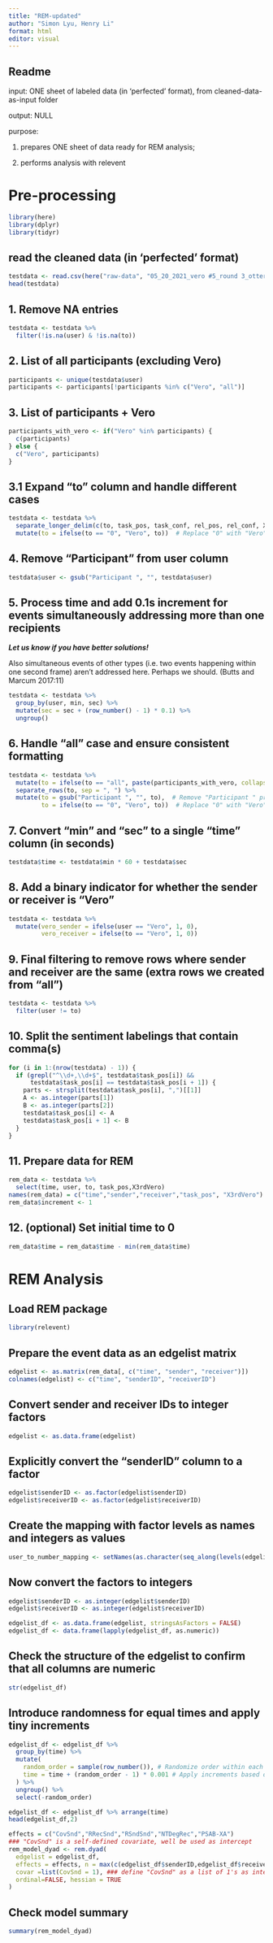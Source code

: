 ```yaml
---
title: "REM-updated"
author: "Simon Lyu, Henry Li"
format: html
editor: visual
---
```


## Readme

input: ONE sheet of labeled data (in 'perfected' format), from cleaned-data-as-input folder

output: NULL

purpose:

1.  prepares ONE sheet of data ready for REM analysis;

2.  performs analysis with relevent

# Pre-processing

```r
library(here)
library(dplyr) 
library(tidyr)
```

## read the cleaned data (in 'perfected' format)

```r
testdata <- read.csv(here("raw-data", "05_20_2021_vero #5_round 3_otter.ai_made_perfect.csv"))
head(testdata)
```

## 1. Remove NA entries

```r
testdata <- testdata %>%
  filter(!is.na(user) & !is.na(to))
```

## 2. List of all participants (excluding Vero)

```r
participants <- unique(testdata$user)
participants <- participants[!participants %in% c("Vero", "all")]
```

## 3. List of participants + Vero

```r
participants_with_vero <- if("Vero" %in% participants) {
  c(participants)
} else {
  c("Vero", participants)
}
```

## 3.1 Expand "to" column and handle different cases

```r
testdata <- testdata %>%
  separate_longer_delim(c(to, task_pos, task_conf, rel_pos, rel_conf, X3rdVero), delim = ",") %>% 
  mutate(to = ifelse(to == "0", "Vero", to))  # Replace "0" with "Vero"
```

## 4. Remove "Participant " from user column

```r
testdata$user <- gsub("Participant ", "", testdata$user)
```

## 5. Process time and add 0.1s increment for events simultaneously addressing more than one recipients

***Let us know if you have better solutions!***

Also simultaneous events of other types (i.e. two events happening within one second frame) aren't addressed here. Perhaps we should. (Butts and Marcum 2017:11)

```r
testdata <- testdata %>%
  group_by(user, min, sec) %>%
  mutate(sec = sec + (row_number() - 1) * 0.1) %>%
  ungroup()
```

## 6. Handle "all" case and ensure consistent formatting

```r
testdata <- testdata %>%
  mutate(to = ifelse(to == "all", paste(participants_with_vero, collapse = ", "), to)) %>%
  separate_rows(to, sep = ", ") %>%
  mutate(to = gsub("Participant ", "", to),  # Remove "Participant " prefix from "to"
         to = ifelse(to == "0", "Vero", to))  # Replace "0" with "Vero"
```

## 7. Convert "min" and "sec" to a single "time" column (in seconds)

```r
testdata$time <- testdata$min * 60 + testdata$sec
```

## 8. Add a binary indicator for whether the sender or receiver is "Vero"

```r
testdata <- testdata %>%
  mutate(vero_sender = ifelse(user == "Vero", 1, 0),
         vero_receiver = ifelse(to == "Vero", 1, 0))
```

## 9. Final filtering to remove rows where sender and receiver are the same (extra rows we created from "all")

```r
testdata <- testdata %>%
  filter(user != to)
```

## 10. Split the sentiment labelings that contain comma(s)

```r
for (i in 1:(nrow(testdata) - 1)) {
  if (grepl("^\\d+,\\d+$", testdata$task_pos[i]) && 
      testdata$task_pos[i] == testdata$task_pos[i + 1]) {
    parts <- strsplit(testdata$task_pos[i], ",")[[1]]
    A <- as.integer(parts[1])
    B <- as.integer(parts[2])
    testdata$task_pos[i] <- A
    testdata$task_pos[i + 1] <- B
  }
}
```

## 11. Prepare data for REM

```r
rem_data <- testdata %>%
  select(time, user, to, task_pos,X3rdVero)
names(rem_data) = c("time","sender","receiver","task_pos", "X3rdVero")
rem_data$increment <- 1
```

## 12. (optional) Set initial time to 0

```r
rem_data$time = rem_data$time - min(rem_data$time) 
```

# REM Analysis

## Load REM package

```r
library(relevent)
```

## Prepare the event data as an edgelist matrix

```r
edgelist <- as.matrix(rem_data[, c("time", "sender", "receiver")])
colnames(edgelist) <- c("time", "senderID", "receiverID")
```

## Convert sender and receiver IDs to integer factors

```r
edgelist <- as.data.frame(edgelist)
```

## Explicitly convert the "senderID" column to a factor

```r
edgelist$senderID <- as.factor(edgelist$senderID)
edgelist$receiverID <- as.factor(edgelist$receiverID)
```

## Create the mapping with factor levels as names and integers as values

```r
user_to_number_mapping <- setNames(as.character(seq_along(levels(edgelist$senderID))), levels(edgelist$senderID))
```

## Now convert the factors to integers

```r
edgelist$senderID <- as.integer(edgelist$senderID)
edgelist$receiverID <- as.integer(edgelist$receiverID)
```

```r
edgelist_df <- as.data.frame(edgelist, stringsAsFactors = FALSE)
edgelist_df <- data.frame(lapply(edgelist_df, as.numeric))
```

## Check the structure of the edgelist to confirm that all columns are numeric

```r
str(edgelist_df)
```

## Introduce randomness for equal times and apply tiny increments

```r
edgelist_df <- edgelist_df %>%
  group_by(time) %>%
  mutate(
    random_order = sample(row_number()), # Randomize order within each time group
    time = time + (random_order - 1) * 0.001 # Apply increments based on random order
  ) %>%
  ungroup() %>%
  select(-random_order)

edgelist_df <- edgelist_df %>% arrange(time)
head(edgelist_df,2)
```

```r
effects = c("CovSnd","RRecSnd","RSndSnd","NTDegRec","PSAB-XA") 
### "CovSnd" is a self-defined covariate, well be used as intercept
rem_model_dyad <- rem.dyad(
  edgelist = edgelist_df,
  effects = effects, n = max(c(edgelist_df$senderID,edgelist_df$receiverID)),
  covar =list(CovSnd = 1), ### define "CovSnd" as a list of 1's as intercept
  ordinal=FALSE, hessian = TRUE
)
```

## Check model summary

```r
summary(rem_model_dyad)
```
